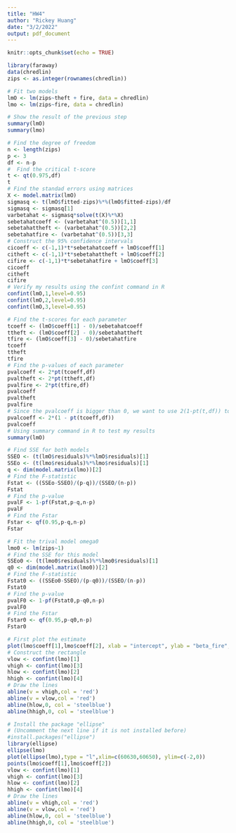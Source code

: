 ```yaml
---
title: "HW4"
author: "Rickey Huang"
date: "3/2/2022"
output: pdf_document
---
```


```r
knitr::opts_chunk$set(echo = TRUE)
```

\section{Question1}

\subsection{Part a}

```r
library(faraway)
data(chredlin)
zips <- as.integer(rownames(chredlin))
```

\subsection{Part b}

```r
# Fit two models
lmO <- lm(zips~theft + fire, data = chredlin)
lmo <- lm(zips~fire, data = chredlin)
```


\subsection{Part c}

```r
# Show the result of the previous step
summary(lmO)
summary(lmo)
```

\subsection{Part d}

```r
# Find the degree of freedom
n <- length(zips)
p <- 3
df <- n-p
#  Find the critical t-score
t <- qt(0.975,df)
t
# Find the standad errors using matrices
X <- model.matrix(lmO)
sigmasq <- t(lmO$fitted-zips)%*%(lmO$fitted-zips)/df
sigmasq <- sigmasq[1]
varbetahat <- sigmasq*solve(t(X)%*%X)
sebetahatcoeff <- (varbetahat^(0.5))[1,1]
sebetahattheft <- (varbetahat^(0.5))[2,2]
sebetahatfire <- (varbetahat^(0.5))[3,3]
# Construct the 95% confidence intervals
cicoeff <- c(-1,1)*t*sebetahatcoeff + lmO$coeff[1]
citheft <- c(-1,1)*t*sebetahattheft + lmO$coeff[2]
cifire <- c(-1,1)*t*sebetahatfire + lmO$coeff[3]
cicoeff
citheft
cifire
# Verify my results using the confint command in R
confint(lmO,1,level=0.95)
confint(lmO,2,level=0.95)
confint(lmO,3,level=0.95)
```

\subsection{Part e}

```r
# Find the t-scores for each parameter
tcoeff <- (lmO$coeff[1] - 0)/sebetahatcoeff
ttheft <- (lmO$coeff[2] - 0)/sebetahattheft
tfire <- (lmO$coeff[3] - 0)/sebetahatfire
tcoeff
ttheft
tfire
# Find the p-values of each parameter
pvalcoeff <- 2*pt(tcoeff,df)
pvaltheft <- 2*pt(ttheft,df)
pvalfire <- 2*pt(tfire,df)
pvalcoeff
pvaltheft
pvalfire
# Since the pvalcoeff is bigger than 0, we want to use 2(1-pt(t,df)) to compute its p-value
pvalcoeff <- 2*(1 - pt(tcoeff,df))
pvalcoeff
# Using summary command in R to test my results
summary(lmO)
```

\subsection{Part g}

```r
# Find SSE for both models
SSEO <- (t(lmO$residuals)%*%lmO$residuals)[1]
SSEo <- (t(lmo$residuals)%*%lmo$residuals)[1]
q <- dim(model.matrix(lmo))[2]
# Find the F-statistic
Fstat <- ((SSEo-SSEO)/(p-q))/(SSEO/(n-p))
Fstat
# Find the p-value
pvalF <- 1-pf(Fstat,p-q,n-p)
pvalF
# Find the Fstar
Fstar <- qf(0.95,p-q,n-p)
Fstar
```

\subsection{Part h}

```r
# Fit the trival model omega0
lmo0 <- lm(zips~1)
# Find the SSE for this model
SSEo0 <- (t(lmo0$residuals)%*%lmo0$residuals)[1]
q0 <- dim(model.matrix(lmo0))[2]
# Find the F-statistic
Fstat0 <- ((SSEo0-SSEO)/(p-q0))/(SSEO/(n-p))
Fstat0
# Find the p-value
pvalF0 <- 1-pf(Fstat0,p-q0,n-p)
pvalF0
# Find the Fstar
Fstar0 <- qf(0.95,p-q0,n-p)
Fstar0
```

\subsection{j}

```r
# First plot the estimate
plot(lmo$coeff[1],lmo$coeff[2], xlab = "intercept", ylab = "beta_fire",xlim=c(60630,60650), ylim=c(-2,0))
# Construct the rectangle
vlow <- confint(lmo)[1]
vhigh <- confint(lmo)[3]
hlow <- confint(lmo)[2]
hhigh <- confint(lmo)[4]
# Draw the lines
abline(v = vhigh,col = 'red')
abline(v = vlow,col = 'red')
abline(hlow,0, col = 'steelblue')
abline(hhigh,0, col = 'steelblue')
```

\subsection{Part k}

```r
# Install the package "ellipse"
# (Uncomment the next line if it is not installed before)
#install.packages("ellipse")
library(ellipse)
ellipse(lmo)
plot(ellipse(lmo),type = "l",xlim=c(60630,60650), ylim=c(-2,0))
points(lmo$coeff[1],lmo$coeff[2])
vlow <- confint(lmo)[1]
vhigh <- confint(lmo)[3]
hlow <- confint(lmo)[2]
hhigh <- confint(lmo)[4]
# Draw the lines
abline(v = vhigh,col = 'red')
abline(v = vlow,col = 'red')
abline(hlow,0, col = 'steelblue')
abline(hhigh,0, col = 'steelblue')
```

